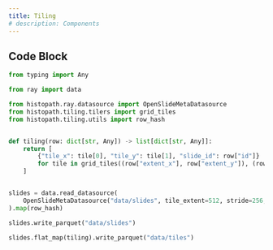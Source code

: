 ```yaml
---
title: Tiling
# description: Components
---
```


## Code Block

```python
from typing import Any

from ray import data

from histopath.ray.datasource import OpenSlideMetaDatasource
from histopath.tiling.tilers import grid_tiles
from histopath.tiling.utils import row_hash


def tiling(row: dict[str, Any]) -> list[dict[str, Any]]:
    return [
        {"tile_x": tile[0], "tile_y": tile[1], "slide_id": row["id"]}
        for tile in grid_tiles((row["extent_x"], row["extent_y"]), (row["tile_extent_x"], row["tile_extent_y"]), (row["stride_x"], row["stride_y"]))
    ]


slides = data.read_datasource(
    OpenSlideMetaDatasource("data/slides", tile_extent=512, stride=256, mpp=0.48)
).map(row_hash)

slides.write_parquet("data/slides")

slides.flat_map(tiling).write_parquet("data/tiles")
```
